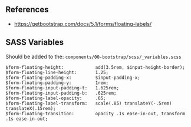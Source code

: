 ## References
* https://getbootstrap.com/docs/5.1/forms/floating-labels/

## SASS Variables

Should be added to the:
`components/00-bootstrap/scss/_variables.scss`

```
$form-floating-height:            add(3.5rem, $input-height-border);
$form-floating-line-height:       1.25;
$form-floating-padding-x:         $input-padding-x;
$form-floating-padding-y:         1rem;
$form-floating-input-padding-t:   1.625rem;
$form-floating-input-padding-b:   .625rem;
$form-floating-label-opacity:     .65;
$form-floating-label-transform:   scale(.85) translateY(-.5rem) translateX(.15rem);
$form-floating-transition:        opacity .1s ease-in-out, transform .1s ease-in-out;
```
